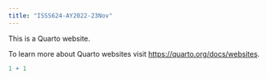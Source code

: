 ```yaml
---
title: "ISSS624-AY2022-23Nov"
---
```


This is a Quarto website.

To learn more about Quarto websites visit <https://quarto.org/docs/websites>.

```r
1 + 1
```
